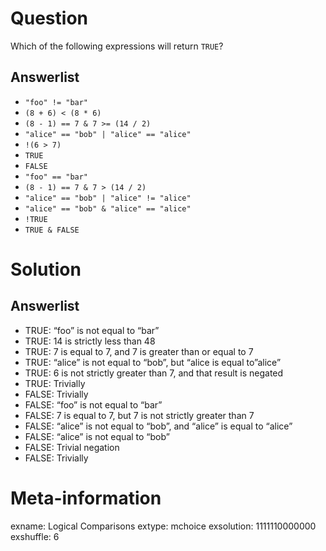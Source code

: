 Question
========
Which of the following expressions will return `TRUE`?

Answerlist
----------
* `"foo" != "bar"`
* `(8 + 6) < (8 * 6)`
* `(8 - 1) == 7 & 7 >= (14 / 2)`
* `"alice" == "bob" | "alice" == "alice"`
* `!(6 > 7)`
* `TRUE`
* `FALSE`
* `"foo" == "bar"`
* `(8 - 1) == 7 & 7 > (14 / 2)`
* `"alice" == "bob" | "alice" != "alice"`
* `"alice" == "bob" & "alice" == "alice"`
* `!TRUE`
* `TRUE & FALSE`

Solution
========

Answerlist
----------
* TRUE: "foo" is not equal to "bar"
* TRUE: 14 is strictly less than 48
* TRUE: 7 is equal to 7, and 7 is greater than or equal to 7
* TRUE: "alice" is not equal to "bob", but "alice is equal to "alice"
* TRUE: 6 is not strictly greater than 7, and that result is negated
* TRUE: Trivially
* FALSE: Trivially
* FALSE: "foo" is not equal to "bar"
* FALSE: 7 is equal to 7, but 7 is not strictly greater than 7
* FALSE: "alice" is not equal to "bob", and "alice" is equal to "alice"
* FALSE: "alice" is not equal to "bob"
* FALSE: Trivial negation
* FALSE: Trivially

Meta-information
================
exname: Logical Comparisons
extype: mchoice
exsolution: 1111110000000
exshuffle: 6
